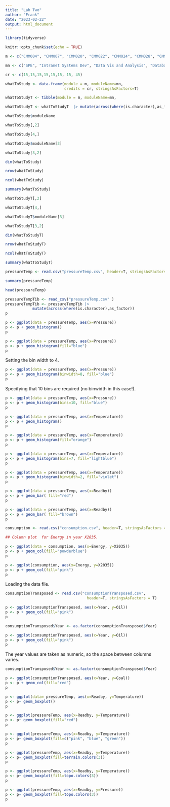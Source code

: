 ---
title: "Lab Two"
author: "Frank"
date: "2023-02-22"
output: html_document
---
```{r}
library(tidyverse)
```

```{r setup, include=FALSE}
knitr::opts_chunk$set(echo = TRUE)
```

```{r}
m <- c("CMM004", "CMM007", "CMM020", "CMM022", "CMM024", "CMM028", "CMM012","CMM513")

mn <- c("SPE", "Intranet Systems Dev", "Data Vis and Analysis", "Databases", "OOP", "ITI and Administration", "Project Investigation", "MSc Project")

cr <- c(15,15,15,15,15,15, 15, 45)

whatToStudy <- data.frame(module = m, moduleName=mn, 
                          credits = cr, stringsAsFactors=T)
```

```{r}
whatToStudyT <- tibble(module = m, moduleName=mn,                           credits = cr)

whatToStudyT <- whatToStudyT  |> mutate(across(where(is.character),as_factor))
```

```{r}
whatToStudy$moduleName
```
```{r}
whatToStudy[,2]
```
```{r}
whatToStudy[4,]
```
```{r}
whatToStudy$moduleName[3]
```
```{r}
whatToStudy[3,2]
```
```{r}
dim(whatToStudy)
```
```{r}
nrow(whatToStudy)
```
```{r}
ncol(whatToStudy)
```
```{r}
summary(whatToStudy)
```
```{r}
whatToStudyT[,2]
```
```{r}
whatToStudyT[4,]
```
```{r}
whatToStudyT$moduleName[3]
```
```{r}
whatToStudyT[3,2]
```
```{r}
dim(whatToStudyT)
```
```{r}
nrow(whatToStudyT)
```
```{r}
ncol(whatToStudyT)
```
```{r}
summary(whatToStudyT)
```
```{r}
pressureTemp <- read.csv("pressureTemp.csv", header=T, stringsAsFactors =T)

summary(pressureTemp)
```
```{r}
head(pressureTemp)
```
```{r}
pressureTempTib <- read_csv("pressureTemp.csv" )
pressureTempTib <- pressureTempTib |> 
			mutate(across(where(is.character),as_factor))
p
```
```{r}
p <- ggplot(data = pressureTemp, aes(x=Pressure))
p <- p + geom_histogram()
p
```
```{r}
p <- ggplot(data = pressureTemp, aes(x=Pressure))
p <- p + geom_histogram(fill="blue")
p
```
Setting the bin width to 4.
```{r}
p <- ggplot(data = pressureTemp, aes(x=Pressure))
p <- p + geom_histogram(binwidth=8, fill="blue")
p
```
Specifying that 10 bins are required (no binwidth in this case!).
```{r}
p <- ggplot(data = pressureTemp, aes(x=Pressure))
p <- p + geom_histogram(bins=10, fill="blue")
p
```
```{r}
p <- ggplot(data = pressureTemp, aes(x=Temperature))
p <- p + geom_histogram()
p
```
```{r}
p <- ggplot(data = pressureTemp, aes(x=Temperature))
p <- p + geom_histogram(fill="orange")
p
```
```{r}
p <- ggplot(data = pressureTemp, aes(x=Temperature))
p <- p + geom_histogram(bins=7, fill="lightblue")
p
```
```{r}
p <- ggplot(data = pressureTemp, aes(x=Temperature))
p <- p + geom_histogram(binwidth=2, fill="violet")
p
```
```{r}
p <- ggplot(data = pressureTemp, aes(x=Readby))
p <- p + geom_bar( fill="red")
p
```
```{r}
p <- ggplot(data = pressureTemp, aes(x=Readby))
p <- p + geom_bar( fill="brown")
p
```
```{r}
consumption <- read.csv("consumption.csv", header=T, stringsAsFactors = T)

## Column plot  for Energy in year X2035.
```
```{r}
p <- ggplot(data = consumption, aes(x=Energy, y=X2035)) 
p <- p + geom_col(fill="powderblue")
p
```
```{r}
p <- ggplot(consumption, aes(x=Energy, y=X2035)) 
p <- p + geom_col(fill="pink")
p
```
Loading the data file.
```{r}
consumptionTransposed <- read.csv("consumptionTransposed.csv",
                                    header=T, stringsAsFactors = T)
```
```{r}
p <- ggplot(consumptionTransposed, aes(x=Year, y=Oil)) 
p <- p + geom_col(fill="pink")
p
```
```{r}
consumptionTransposed$Year <- as.factor(consumptionTransposed$Year)

p <- ggplot(consumptionTransposed, aes(x=Year, y=Oil)) 
p <- p + geom_col(fill="pink")
p
```
The year values are taken as numeric, so the space between columns varies.
```{r}
consumptionTransposed$Year <- as.factor(consumptionTransposed$Year)
```
```{r}
p <- ggplot(consumptionTransposed, aes(x=Year, y=Coal)) 
p <- p + geom_col(fill="red")
p
```
```{r}
p <- ggplot(data= pressureTemp, aes(x=Readby, y=Temperature)) 
p <- p+ geom_boxplot()
p
```
```{r}
p <- ggplot(pressureTemp, aes(x=Readby, y=Temperature)) 
p <- p+ geom_boxplot(fill="red")
p
```
```{r}
p <- ggplot(pressureTemp, aes(x=Readby, y=Temperature)) 
p <- p+ geom_boxplot(fill=c("pink", "blue", "green"))
p
```
```{r}
p <- ggplot(pressureTemp, aes(x=Readby, y=Temperature)) 
p <- p+ geom_boxplot(fill=terrain.colors(3))
p
```
```{r}
p <- ggplot(pressureTemp, aes(x=Readby, y=Temperature)) 
p <- p+ geom_boxplot(fill=topo.colors(3))
p
```
```{r}
p <- ggplot(pressureTemp, aes(x=Readby, y=Pressure)) 
p <- p+ geom_boxplot(fill=topo.colors(3))
p
```

